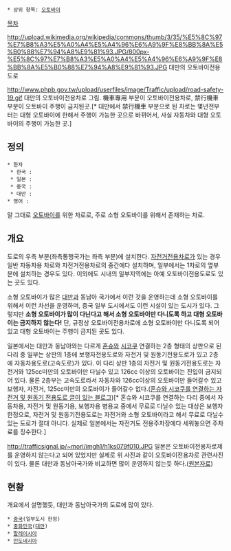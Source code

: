  * 상위 항목: [[오토바이]]

[[목차]]

http://upload.wikimedia.org/wikipedia/commons/thumb/3/35/%E5%8C%97%E7%B8%A3%E5%A0%A4%E5%A4%96%E6%A9%9F%E8%BB%8A%E5%B0%88%E7%94%A8%E9%81%93.JPG/800px-%E5%8C%97%E7%B8%A3%E5%A0%A4%E5%A4%96%E6%A9%9F%E8%BB%8A%E5%B0%88%E7%94%A8%E9%81%93.JPG
대만의 오토바이전용도로

http://www.phpb.gov.tw/upload/userfiles/image/Traffic/upload/road-safety-19.gif
대만의 오토바이전용차로 그림. 機車專用 부분이 오토바이전용차로, 禁行機車 부분이 오토바이 주행이 금지된곳.[* 대만에서 禁行機車 부분으로 된 차로는 몇년전부터는 대형 오토바이에 한해서 주행이 가능한 곳으로 바뀌어서, 사실 자동차와 대형 오토바이의 주행이 가능한 곳.]

== 정의 ==
 * 한자
  * 한국 : {{{+1 二輪車專用車路 }}}
  * 일본 : {{{+1 二輪車専用通行帯 }}}
  * 중국 : {{{+1 摩托车专用道 / Mótuōchēzhuānyòngdào}}}
  * 대만 : {{{+1 機車專用道 / Jīchēzhuānyòngdào}}}
 * 영어 : {{{+1 Motorcycle Lane }}}

말 그대로 [[오토바이]]를 위한 차로로, 주로 소형 오토바이를 위해서 존재하는 차로.

== 개요 ==
도로의 우측 부분(좌측통행국가는 좌측 부분)에 설치한다. [[자전거전용차로]]가 있는 경우 일반 자동차용 차로와 자전거전용차로의 중간에다 설치하며, 일부에서는 1차로의 옆부분에 설치하는 경우도 있다. 이외에도 시내의 일부지역에는 아예 오토바이전용도로도 있는 곳도 있다.

소형 오토바이가 많은 [[대만]]과 동남아 국가에서 이런 것을 운영하는데 소형 오토바이를 위해서 이런 차선을 운영하며, 중국 일부 도시에서도 이런 시설이 있는 도시가 있다. 그렇지만 '''소형 오토바이가 많이 다닌다고 해서 소형 오토바이만 다니도록 하고 대형 오토바이는 금지하지 않는다!''' 단, 규정상 오토바이전용차로에 소형 오토바이만 다니도록 되어 있고 대형 오토바이는 주행이 금지된 곳도 있다.

일본에서는 대만과 동남아와는 다르게 [[혼슈]]와 [[시코쿠]] 연결하는 2층 형태의 상판으로 된 다리 중 일부는 상판의 1층에 보행자전용도로와 자전거 및 원동기전용도로가 있고 2층에 자동차용도로(고속도로)가 있다. 이 다리 상판 1층의 자전거 및 원동기전용도로는 자전거와 125cc미만의 오토바이만 다닐수 있고 126cc 이상의 오토바이는 진입이 금지되어 있다. 물론 2층부는 고속도로라서 자동차와 126cc이상의 오토바이만 들어갈수 있고 보행자, 자전거, 125cc미만의 오토바이가 들어갈수 없다.([http://blog.daum.net/brokentelevi/736 혼슈와 시코쿠를 연결하는 자전거 및 원동기 전용도로 글이 있는 블로그])[* 혼슈와 시코쿠를 연결하는 다리 중에서 자동차용, 자전거 및 원동기용, 보행자용 병용교 중에서 무료로 다닐수 있는 대상은 보행자한정으로, 자전거 및 원동기전용도로는 자전거와 소형 오토바이라고 해서 무료로 다닐수 있는 도로가 절대 아니다. 실제로 일본에서는 자전거도 전용주차장에다 세워놓으면 주차료를 징수한다.] 

http://trafficsignal.jp/~mori/imgh1/h1ks079f010.JPG
일본은 오토바이전용차로제를 운영하지 않는다고 되어 있었지만 실제로 위 사진과 같이 오토바이전용차로 관련사진이 있다. 물론 대만과 동남아국가와 비교하면 많이 운영하지 않는듯 하다.([http://trafficsignal.jp/~mori/htym12.htm 원본자료])

== 현황 ==
개요에서 설명했듯, 대만과 동남아국가의 도로에 많이 있다.

 * [[중국]](일부도시 한정)
 * [[중화민국]]([[대만]])
 * [[말레이시아]]
 * [[인도네시아]]
